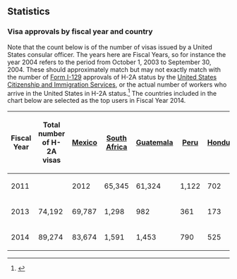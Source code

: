 == Statistics ==

=== Visa approvals by fiscal year and country ===

Note that the count below is of the number of visas issued by a United States consular officer. The years here are Fiscal Years, so for instance the year 2004 refers to the period from October 1, 2003 to September 30, 2004. These should approximately match but may not exactly match with the number of [[Form I-129]] approvals of H-2A status by the [[United States Citizenship and Immigration Services]], or the actual number of workers who arrive in the United States in H-2A status.<ref name=visa-approvals>{{cite web|url=https://travel.state.gov/content/dam/visas/Statistics/Non-Immigrant-Statistics/NIVDetailTables/FYs97-14_NIVDetailTable.xls|title = Non-immigrant visa statistics|publisher = [[United States Department of State]]|accessdate = April 8, 2016}}</ref> The countries included in the chart below are selected as the top users in Fiscal Year 2014.

{| class="sortable" border="1"
! Fiscal Year !! Total number of H-2A visas !! [[Mexico]] !! [[South Africa]] !! [[Guatemala]] !! [[Peru]] !! [[Honduras]] !! [[Nicaragua]] !! [[Romania]]
|-
| 2011 || 
| 2012 || 65,345 || 61,324 || 1,122 || 702 || 993 || 260 || 702 || 185
|-
| 2013 || 74,192 || 69,787 || 1,298 || 982 || 361 || 173 || 276 || 164
|-
| 2014 || 89,274 || 83,674 || 1,591 || 1,453 || 790 || 525 || 318 || 195
|}